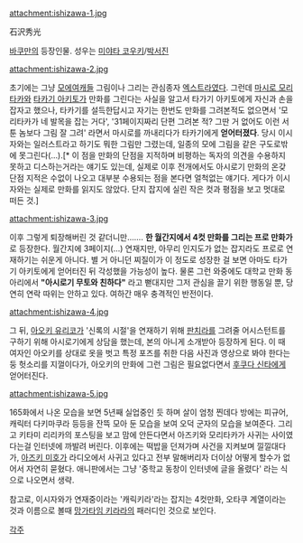 attachment:ishizawa-1.jpg

石沢秀光

[[바쿠만]]의 등장인물. 성우는 [[미야타 코우키]]/[[박서진]]

attachment:ishizawa-2.jpg

초기에는 그냥 [[모에]][[여캐]]들 그림이나 그리는 관심종자 [[엑스트라]]였다. 그런데 [[마시로 모리타카]]와 [[타카기 아키토]]가 만화를 그린다는 사실을 알고서 타가기 아키토에게 자신과 손을 잡자고 했으나, 타카기를 설득한답시고 자기는 한번도 만화를 그려본적도 없으면서 '모리타카가 네 발목을 잡는 거다', '31페이지짜리 단편 그려본 적? 그딴 거 없어도 이런 서툰 놈보다 그림 잘 그려' 라면서 마시로를 까내리다가 타카기에게 '''얻어터졌다'''. 당시 이시자와는 일러스트라고 하기도 뭐한 그림만 그렸는데, 일종의 모에 그림을 같은 구도로밖에 못그린다(…).[* 이 점을 만화의 단점을 지적하며 비평하는 독자의 의견을 수용하지 못하고 디스하는거라는 얘기도 있는데, 실제로 이후 전개에서도 아시로기 만화의 온갖 단점 지적은 수없이 나오고 대부분 수용되는 점을 본다면 얼척없는 얘기다. 게다가 이시자와는 실제로 만화를 읽지도 않았다. 단지 잡지에 실린 작은 컷과 평점을 보고 멋대로 떠든 것.]

attachment:ishizawa-3.jpg

이후 그렇게 퇴장해버린 것 같더니만……. '''한 월간지에서 4컷 만화를 그리는 프로 만화가'''로 등장한다. 월간지에 3페이지(…) 연재지만, 아무리 인지도가 없는 잡지라도 프로로 연재하기는 쉬운게 아니다. 별 거 아니던 찌질이가 이 정도로 성장한 걸 보면 아마도 타가기 아키토에게 얻어터진 뒤 각성했을 가능성이 높다. 물론 그런 와중에도 대학교 만화 동아리에서 '''"아시로기 무토와 친하다"''' 라고 뻗대지만 그저 관심을 끌기 위한 행동일 뿐, 당연히 연락 따위는 안하고 있다. 여하간 매우 충격적인 반전이다.

attachment:ishizawa-4.jpg

그 뒤, [[아오키 유리코]]가 '신록의 시절'을 연재하기 위해 [[판치라]]를 그려줄 어시스턴트를 구하기 위해 아시로기에게 상담을 했는데, 본의 아니게 소개받아 등장하게 된다. 이 때 여자인 아오키를 상대로 옷을 벗고 특정 포즈를 취한 다음 사진과 영상으로 봐야 한다는 둥 헛소리를 지껄이다가, 아오키의 만화에 그런 그림은 필요없다면서 [[후쿠다 신타]]에게 얻어터진다.

attachment:ishizawa-5.jpg

165화에서 나온 모습을 보면 5년째 실업중인 듯 하며 살이 엄청 찐데다 방에는 피규어, 캐릭터 다키마쿠라 등등을 잔뜩 모아 둔 모습을 보여 오덕 군자의 모습을 보여준다. 그리고 키타미 리리카의 포스팅을 보고 맘에 안든다면서 아즈키와 모리타카가 사귀는 사이였다는걸 인터넷에 까발려 버린다. 이후에는 떡밥을 던져가며 사건을 지켜보며 낄낄대다가, [[아즈키 미호]]가 라디오에서 사귀고 있다고 전부 말해버리자 더이상 어떻게 할수가 없어서 자연히 묻혔다. 애니판에서는 그냥 '중학교 동창이 인터넷에 글을 올렸다' 라는 식으로 나오면서 생략.

참고로, 이시자와가 연재중이라는 '캐릭키라'라는 잡지는 4컷만화, 오타쿠 계열이라는 것과 이름으로 볼때 [[망가타임 키라라]]의 패러디인 것으로 보인다.

[[각주]]
